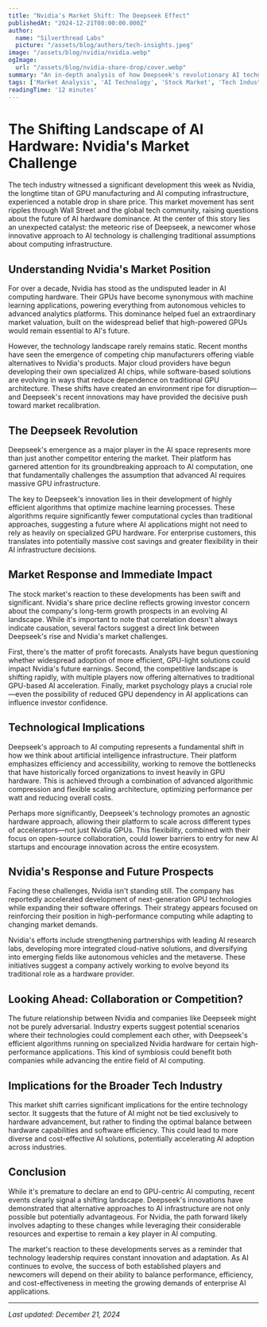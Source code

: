 ```yaml
---
title: "Nvidia's Market Shift: The Deepseek Effect"
publishedAt: "2024-12-21T08:00:00.000Z"
author:
  name: "Silverthread Labs"
  picture: "/assets/blog/authors/tech-insights.jpeg"
image: "/assets/blog/nvidia/nvidia.webp"
ogImage:
  url: "/assets/blog/nvidia-share-drop/cover.webp"
summary: "An in-depth analysis of how Deepseek's revolutionary AI technology is reshaping the tech landscape and challenging Nvidia's market dominance, potentially transforming the future of AI computing."
tags: ['Market Analysis', 'AI Technology', 'Stock Market', 'Tech Industry']
readingTime: '12 minutes'
---
```


# The Shifting Landscape of AI Hardware: Nvidia's Market Challenge

The tech industry witnessed a significant development this week as Nvidia, the longtime titan of GPU manufacturing and AI computing infrastructure, experienced a notable drop in share price. This market movement has sent ripples through Wall Street and the global tech community, raising questions about the future of AI hardware dominance. At the center of this story lies an unexpected catalyst: the meteoric rise of Deepseek, a newcomer whose innovative approach to AI technology is challenging traditional assumptions about computing infrastructure.

## Understanding Nvidia's Market Position

For over a decade, Nvidia has stood as the undisputed leader in AI computing hardware. Their GPUs have become synonymous with machine learning applications, powering everything from autonomous vehicles to advanced analytics platforms. This dominance helped fuel an extraordinary market valuation, built on the widespread belief that high-powered GPUs would remain essential to AI's future.

However, the technology landscape rarely remains static. Recent months have seen the emergence of competing chip manufacturers offering viable alternatives to Nvidia's products. Major cloud providers have begun developing their own specialized AI chips, while software-based solutions are evolving in ways that reduce dependence on traditional GPU architecture. These shifts have created an environment ripe for disruption—and Deepseek's recent innovations may have provided the decisive push toward market recalibration.

## The Deepseek Revolution

Deepseek's emergence as a major player in the AI space represents more than just another competitor entering the market. Their platform has garnered attention for its groundbreaking approach to AI computation, one that fundamentally challenges the assumption that advanced AI requires massive GPU infrastructure.

The key to Deepseek's innovation lies in their development of highly efficient algorithms that optimize machine learning processes. These algorithms require significantly fewer computational cycles than traditional approaches, suggesting a future where AI applications might not need to rely as heavily on specialized GPU hardware. For enterprise customers, this translates into potentially massive cost savings and greater flexibility in their AI infrastructure decisions.

## Market Response and Immediate Impact

The stock market's reaction to these developments has been swift and significant. Nvidia's share price decline reflects growing investor concern about the company's long-term growth prospects in an evolving AI landscape. While it's important to note that correlation doesn't always indicate causation, several factors suggest a direct link between Deepseek's rise and Nvidia's market challenges.

First, there's the matter of profit forecasts. Analysts have begun questioning whether widespread adoption of more efficient, GPU-light solutions could impact Nvidia's future earnings. Second, the competitive landscape is shifting rapidly, with multiple players now offering alternatives to traditional GPU-based AI acceleration. Finally, market psychology plays a crucial role—even the possibility of reduced GPU dependency in AI applications can influence investor confidence.

## Technological Implications

Deepseek's approach to AI computing represents a fundamental shift in how we think about artificial intelligence infrastructure. Their platform emphasizes efficiency and accessibility, working to remove the bottlenecks that have historically forced organizations to invest heavily in GPU hardware. This is achieved through a combination of advanced algorithmic compression and flexible scaling architecture, optimizing performance per watt and reducing overall costs.

Perhaps more significantly, Deepseek's technology promotes an agnostic hardware approach, allowing their platform to scale across different types of accelerators—not just Nvidia GPUs. This flexibility, combined with their focus on open-source collaboration, could lower barriers to entry for new AI startups and encourage innovation across the entire ecosystem.

## Nvidia's Response and Future Prospects

Facing these challenges, Nvidia isn't standing still. The company has reportedly accelerated development of next-generation GPU technologies while expanding their software offerings. Their strategy appears focused on reinforcing their position in high-performance computing while adapting to changing market demands.

Nvidia's efforts include strengthening partnerships with leading AI research labs, developing more integrated cloud-native solutions, and diversifying into emerging fields like autonomous vehicles and the metaverse. These initiatives suggest a company actively working to evolve beyond its traditional role as a hardware provider.

## Looking Ahead: Collaboration or Competition?

The future relationship between Nvidia and companies like Deepseek might not be purely adversarial. Industry experts suggest potential scenarios where their technologies could complement each other, with Deepseek's efficient algorithms running on specialized Nvidia hardware for certain high-performance applications. This kind of symbiosis could benefit both companies while advancing the entire field of AI computing.

## Implications for the Broader Tech Industry

This market shift carries significant implications for the entire technology sector. It suggests that the future of AI might not be tied exclusively to hardware advancement, but rather to finding the optimal balance between hardware capabilities and software efficiency. This could lead to more diverse and cost-effective AI solutions, potentially accelerating AI adoption across industries.

## Conclusion

While it's premature to declare an end to GPU-centric AI computing, recent events clearly signal a shifting landscape. Deepseek's innovations have demonstrated that alternative approaches to AI infrastructure are not only possible but potentially advantageous. For Nvidia, the path forward likely involves adapting to these changes while leveraging their considerable resources and expertise to remain a key player in AI computing.

The market's reaction to these developments serves as a reminder that technology leadership requires constant innovation and adaptation. As AI continues to evolve, the success of both established players and newcomers will depend on their ability to balance performance, efficiency, and cost-effectiveness in meeting the growing demands of enterprise AI applications.

---

*Last updated: December 21, 2024*